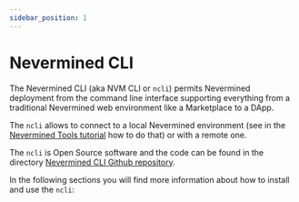 ```yaml
---
sidebar_position: 1
---
```


# Nevermined CLI

The Nevermined CLI (aka NVM CLI or `ncli`) permits Nevermined deployment from the command line interface supporting everything from a traditional Nevermined web environment like a Marketplace to a DApp.

The `ncli` allows to connect to a local Nevermined environment (see in the [Nevermined Tools tutorial](https://docs.nevermined.io/docs/tutorials/running-locally) how to do that) or with a remote one.

The `ncli` is Open Source software and the code can be found in the directory [Nevermined CLI Github repository](https://github.com/nevermined-io/cli/).

In the following sections you will find more information about how to install and use the `ncli`:



<DocCardList />

